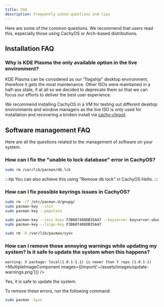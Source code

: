 ```yaml
---
title: FAQ
description: Frequently asked questions and tips
---
```



Here are some of the common questions. We recommend that users read this, especially those using CachyOS or Arch-based distributions.

## Installation FAQ

### Why is KDE Plasma the only available option in the live environment?

KDE Plasma can be considered as our "flagship" desktop environment, therefore it gets the most maintenance. Other ISOs
were maintained in a half-ass state, if at all so we decided to deprecate them so that we can focus our efforts to deliver
the best user experience.

We recommend installing CachyOS in a VM for testing out different desktop environments and window managers as the live ISO is only
used for installation and recovering a broken install via [cachy-chroot](https://github.com/CachyOS/cachy-chroot).

## Software management FAQ
Here are all the questions related to the management of software on your system.

### How can I fix the "unable to lock database" error in CachyOS?
```sh
sudo rm /var/lib/pacman/db.lck
```
:::tip
You can also achieve this using "Remove db lock" in CachyOS Hello.
:::

### How can I fix possible keyrings issues in CachyOS?
```sh
sudo rm -rf /etc/pacman.d/gnupg/
sudo pacman-key --init
sudo pacman-key --populate

sudo pacman-key --recv-keys F3B607488DB35A47 --keyserver keyserver.ubuntu.com
sudo pacman-key --lsign-key F3B607488DB35A47

sudo rm -R /var/lib/pacman/sync
```

### How can I remove those annoying warnings while updating my system? Is it safe to update the system when this happens?
`warning: X package: local(1.0.1-1.1) is newer than Y repo (1.0.1-1)`
<MultipleImageComponent images={[import('~/assets/images/update-warnings.png')]} />

Yes, it is safe to update the system.

To remove these errors, run the following command:
```sh
sudo pacman -Syuu
```

